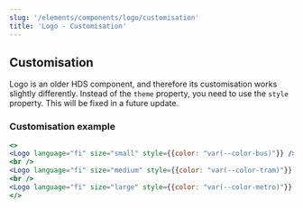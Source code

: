 ```yaml
---
slug: '/elements/components/logo/customisation'
title: 'Logo - Customisation'
---
```



## Customisation

<Notification type="alert" label="Logo customisation works differently!" className="siteNotification">
  Logo is an older HDS component, and therefore its customisation works slightly differently. Instead of the <code>theme</code> property, you need to use the <code>style</code> property. This will be fixed in a future update.
</Notification>

### Customisation example
<Playground>


```jsx
<>
<Logo language="fi" size="small" style={{color: "var(--color-bus)"}} />
<br />
<Logo language="fi" size="medium" style={{color: "var(--color-tram)"}} />
<br />
<Logo language="fi" size="large" style={{color: "var(--color-metro)"}} />
</>
```

</Playground>

